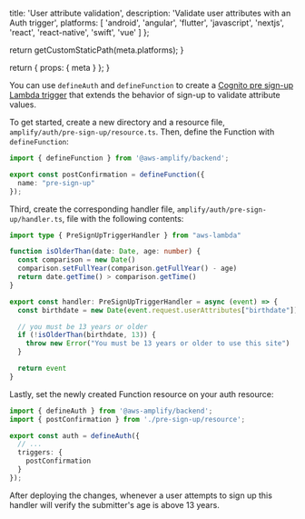 
  title: 'User attribute validation',
  description:
    'Validate user attributes with an Auth trigger',
  platforms: [
    'android',
    'angular',
    'flutter',
    'javascript',
    'nextjs',
    'react',
    'react-native',
    'swift',
    'vue'
  ]
};

  return getCustomStaticPath(meta.platforms);
}

  return {
    props: {
      meta
    }
  };
}

You can use `defineAuth` and `defineFunction` to create a [Cognito pre sign-up Lambda trigger](https://docs.aws.amazon.com/cognito/latest/developerguide/user-pool-lambda-pre-sign-up.html) that extends the behavior of sign-up to validate attribute values.

To get started, create a new directory and a resource file, `amplify/auth/pre-sign-up/resource.ts`. Then, define the Function with `defineFunction`:

```ts title="amplify/auth/pre-sign-up/resource.ts"
import { defineFunction } from '@aws-amplify/backend';

export const postConfirmation = defineFunction({
  name: "pre-sign-up"
});
```

Third, create the corresponding handler file, `amplify/auth/pre-sign-up/handler.ts`, file with the following contents:

```ts title="amplify/auth/pre-sign-up/handler.ts"
import type { PreSignUpTriggerHandler } from "aws-lambda"

function isOlderThan(date: Date, age: number) {
  const comparison = new Date()
  comparison.setFullYear(comparison.getFullYear() - age)
  return date.getTime() > comparison.getTime()
}

export const handler: PreSignUpTriggerHandler = async (event) => {
  const birthdate = new Date(event.request.userAttributes["birthdate"])

  // you must be 13 years or older
  if (!isOlderThan(birthdate, 13)) {
    throw new Error("You must be 13 years or older to use this site")
  }

  return event
}
```

Lastly, set the newly created Function resource on your auth resource:

```ts title="amplify/auth/resource.ts"
import { defineAuth } from '@aws-amplify/backend';
import { postConfirmation } from './pre-sign-up/resource';

export const auth = defineAuth({
  // ...
  triggers: {
    postConfirmation
  }
});
```

After deploying the changes, whenever a user attempts to sign up this handler will verify the submitter's age is above 13 years.
